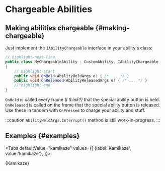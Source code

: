 # Chargeable Abilities


## Making abilities chargeable {#making-chargeable}

Just implement the `IAbilityChargeable` interface in your ability's class:

```csharp title="MyChargeableAbility.cs"
// highlight-next-line
public class MyChargeableAbility : CustomAbility, IAbilityChargeable
{
    // highlight-start
    public void OnHeld(AbilityHeldArgs e) { /* ... */ }
    public void OnReleased(AbilityReleasedArgs e) { /* ... */ }
    // highlight-end
}
```

`OnHeld` is called every frame *(I think?)* that the special ability button is held. `OnReleased` is called on the frame that the special ability button is released. Use these in tandem with `OnPressed` to charge your ability and stuff.

:::caution
`AbilityHeldArgs.Interrupt()` method is still work-in-progress.
:::

## Examples {#examples}



<Tabs defaultValue="kamikaze"
  values={[
    {label:'Kamikaze', value:'kamikaze'},
  ]}>
<TabItem value="kamikaze">

<CodeSnippet>{Kamikaze}</CodeSnippet>

</TabItem>
</Tabs>